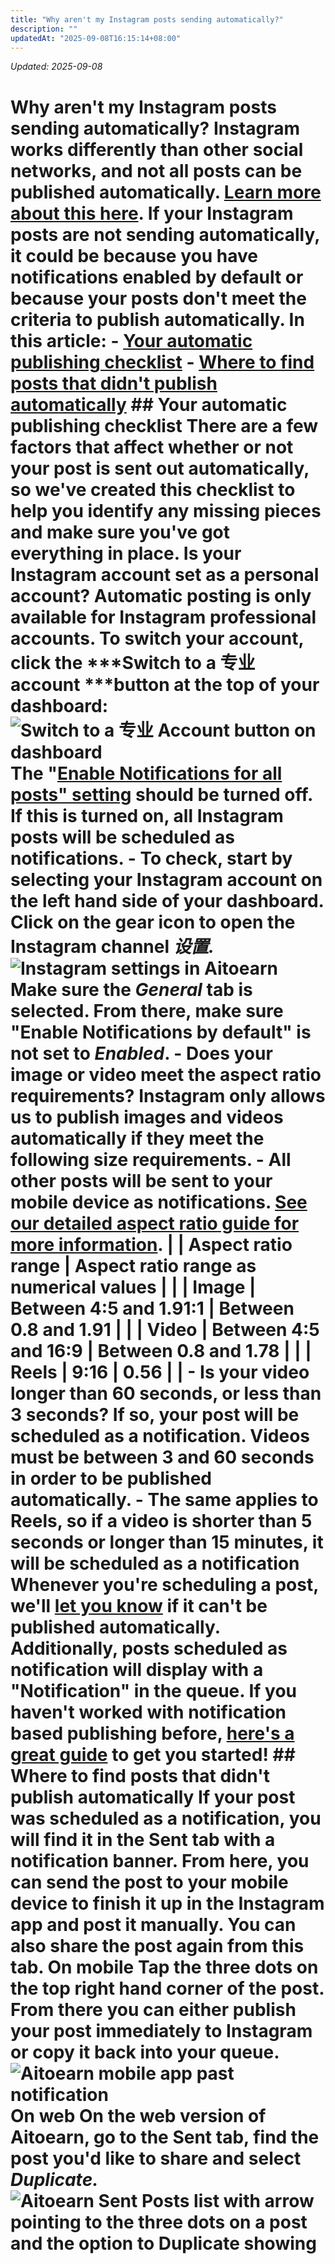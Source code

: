 ```yaml
---
title: "Why aren't my Instagram posts sending automatically?"
description: ""
updatedAt: "2025-09-08T16:15:14+08:00"
---
```

<!-- UPDATED_AT -->
_Updated: 2025-09-08_

# Why aren't my Instagram posts sending automatically? Instagram works differently than other social networks, and not all posts can be published automatically. [Learn more about this here](https://aitoearn.helpscoutdocs.com/article/554-using-instagram-with-aitoearn#h_01HB99SMK6389CZEMAG1XBP6K6). If your Instagram posts are not sending automatically, it could be because you have notifications enabled by default or because your posts don't meet the criteria to publish automatically. In this article: - [Your automatic publishing checklist](#h_d656db72-c5b6-4af5-a2e1-52431f98a465) - [Where to find posts that didn't publish automatically](#h_f861b3a5-a052-4ec0-bf34-64e80c046949) ## Your automatic publishing checklist There are a few factors that affect whether or not your post is sent out automatically, so we've created this checklist to help you identify any missing pieces and make sure you've got everything in place. Is your Instagram account set as a personal account? Automatic posting is only available for Instagram professional accounts. To switch your account, click the ***Switch to a 专业 account ***button at the top of your dashboard:![Switch to a 专业 Account button on dashboard](//d33v4339jhl8k0.cloudfront.net/docs/assets/64cb6cf86d4a3e191f237e66/images/680247121a5d437cf7d50858/file-xfDeG2JSpN.jpg) The "[Enable Notifications for all posts" setting](https://aitoearn.helpscoutdocs.com/article/658-using-instagram-reminders#h_01H410CD2SJTECFPNAQPEH0FAA) should be turned off. If this is turned on, all Instagram posts will be scheduled as notifications. - To check, start by selecting your Instagram account on the left hand side of your dashboard. Click on the gear icon to open the Instagram channel *设置.*![Instagram settings in Aitoearn](//d33v4339jhl8k0.cloudfront.net/docs/assets/64cb6cf86d4a3e191f237e66/images/66b64df748915f570c6a931c/file-KrtQVMmILF.jpg) Make sure the *General* tab is selected. From there, make sure "Enable Notifications by default" is not set to *Enabled*. - Does your image or video meet the aspect ratio requirements? Instagram only allows us to publish images and videos automatically if they meet the following size requirements. - All other posts will be sent to your mobile device as notifications. [See our detailed aspect ratio guide for more information](https://aitoearn.helpscoutdocs.com/article/622-instagrams-accepted-aspect-ratio-ranges). | | **Aspect ratio range** | **Aspect ratio range as numerical values** | | | Image | Between 4:5 and 1.91:1 | Between 0.8 and 1.91 | | | Video | Between 4:5 and 16:9 | Between 0.8 and 1.78 | | | Reels | 9:16 | 0.56 | | - Is your video longer than 60 seconds, or less than 3 seconds? If so, your post will be scheduled as a notification. Videos must be between 3 and 60 seconds in order to be published automatically. - The same applies to Reels, so if a video is shorter than 5 seconds or longer than 15 minutes, it will be scheduled as a notification Whenever you're scheduling a post, we'll [let you know](https://share.aitoearn.com/z8uB2pyR) if it can't be published automatically. Additionally, posts scheduled as notification will display with a "Notification" in the queue. If you haven't worked with notification based publishing before, [here's a great guide](https://aitoearn.helpscoutdocs.com/article/658-using-instagram-reminders) to get you started! ## Where to find posts that didn't publish automatically If your post was scheduled as a notification, you will find it in the Sent tab with a notification banner. From here, you can send the post to your mobile device to finish it up in the Instagram app and post it manually. You can also share the post again from this tab. **On mobile** Tap the three dots on the top right hand corner of the post. From there you can either publish your post immediately to Instagram or copy it back into your queue. ![Aitoearn mobile app past notification](https://d33v4339jhl8k0.cloudfront.net/docs/assets/64cb6cf86d4a3e191f237e66/images/65fd8aa8881ee906e7726ae1/file-ZeZ0HSzycw.jpg) **On web** On the web version of Aitoearn, go to the Sent tab, find the post you'd like to share and select *Duplicate.* ![Aitoearn Sent Posts list with arrow pointing to the three dots on a post and the option to Duplicate showing](//d33v4339jhl8k0.cloudfront.net/docs/assets/64cb6cf86d4a3e191f237e66/images/66b64fc06eb51e63b8f9e7d3/file-dtpwhHD7XA.jpg)